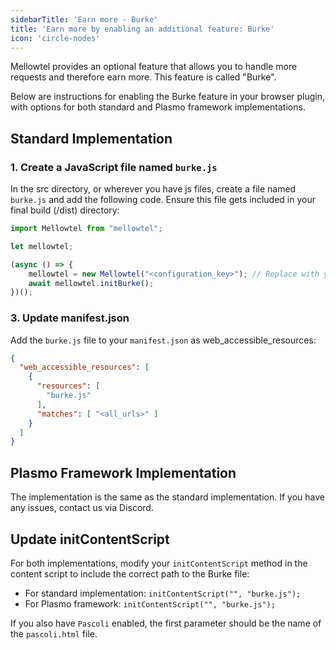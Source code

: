 ```yaml
---
sidebarTitle: 'Earn more - Burke'
title: 'Earn more by enabling an additional feature: Burke'
icon: 'circle-nodes'
---
```


Mellowtel provides an optional feature that allows you to handle more requests and therefore earn more. This feature is called "Burke".

Below are instructions for enabling the Burke feature in your browser plugin, with options for both standard and Plasmo framework implementations.

## Standard Implementation

### 1. Create a JavaScript file named `burke.js`

In the src directory, or wherever you have js files, create a file named `burke.js` and add the following code. Ensure this file gets included in your final build (/dist) directory:

```javascript
import Mellowtel from "mellowtel";

let mellowtel;

(async () => {
    mellowtel = new Mellowtel("<configuration_key>"); // Replace with your configuration key
    await mellowtel.initBurke();
})();
```

### 3. Update manifest.json

Add the `burke.js` file to your `manifest.json` as web_accessible_resources:

```json
{
  "web_accessible_resources": [
    {
      "resources": [
        "burke.js"
      ],
      "matches": [ "<all_urls>" ]
    }
  ]
}
```

## Plasmo Framework Implementation

The implementation is the same as the standard implementation. If you have any issues, contact us via Discord.

## Update initContentScript

For both implementations, modify your `initContentScript` method in the content script to include the correct path to the Burke file:

- For standard implementation: `initContentScript("", "burke.js");`
- For Plasmo framework: `initContentScript("", "burke.js");`

If you also have `Pascoli` enabled, the first parameter should be the name of the `pascoli.html` file.